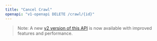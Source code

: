 ```yaml
---
title: "Cancel Crawl"
openapi: "v1-openapi DELETE /crawl/{id}"
---
```


> Note: A new [v2 version of this API](/api-reference/endpoint/crawl-delete) is now available with improved features and performance.
